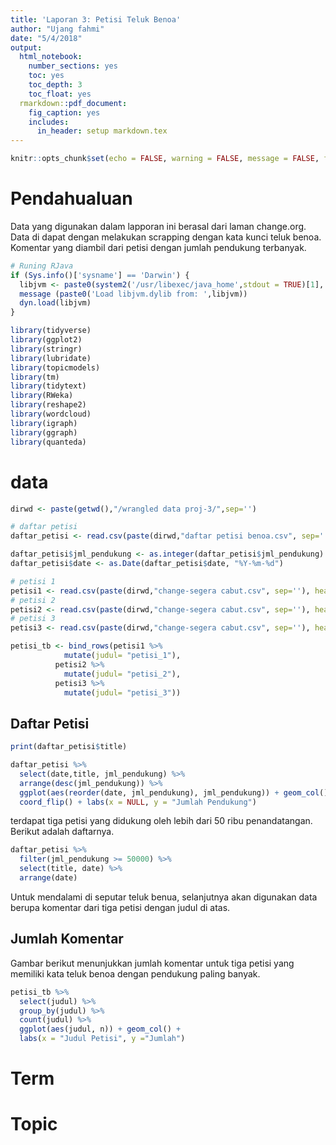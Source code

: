 ```yaml
---
title: 'Laporan 3: Petisi Teluk Benoa'
author: "Ujang fahmi"
date: "5/4/2018"
output: 
  html_notebook:
    number_sections: yes
    toc: yes
    toc_depth: 3
    toc_float: yes
  rmarkdown::pdf_document:
    fig_caption: yes
    includes:
      in_header: setup markdown.tex
---
```


```r
knitr::opts_chunk$set(echo = FALSE, warning = FALSE, message = FALSE, fig.pos = "h")
```

# Pendahualuan
Data yang digunakan dalam lapporan ini berasal dari laman change.org. Data di dapat dengan melakukan scrapping dengan kata kunci teluk benoa. Komentar yang diambil dari petisi dengan jumlah pendukung terbanyak. 

```r
# Runing RJava
if (Sys.info()['sysname'] == 'Darwin') {
  libjvm <- paste0(system2('/usr/libexec/java_home',stdout = TRUE)[1],'/jre/lib/server/libjvm.dylib')
  message (paste0('Load libjvm.dylib from: ',libjvm))
  dyn.load(libjvm)
}

library(tidyverse)
library(ggplot2)
library(stringr)
library(lubridate)
library(topicmodels)
library(tm)
library(tidytext)
library(RWeka)
library(reshape2)
library(wordcloud)
library(igraph)
library(ggraph)
library(quanteda)
```

# data

```r
dirwd <- paste(getwd(),"/wrangled data proj-3/",sep='')

# daftar petisi
daftar_petisi <- read.csv(paste(dirwd,"daftar petisi benoa.csv", sep=''), header = TRUE, sep = ',', stringsAsFactors = FALSE)

daftar_petisi$jml_pendukung <- as.integer(daftar_petisi$jml_pendukung)
daftar_petisi$date <- as.Date(daftar_petisi$date, "%Y-%m-%d")

# petisi 1
petisi1 <- read.csv(paste(dirwd,"change-segera cabut.csv", sep=''), header = TRUE, sep = ';', stringsAsFactors = FALSE)
# petisi 2
petisi2 <- read.csv(paste(dirwd,"change-segera cabut.csv", sep=''), header = TRUE, sep = ';', stringsAsFactors = FALSE)
# petisi 3
petisi3 <- read.csv(paste(dirwd,"change-segera cabut.csv", sep=''), header = TRUE, sep = ';', stringsAsFactors = FALSE)

petisi_tb <- bind_rows(petisi1 %>%
            mutate(judul= "petisi_1"), 
          petisi2 %>%
            mutate(judul= "petisi_2"),
          petisi3 %>%
            mutate(judul= "petisi_3"))
```

## Daftar Petisi

```r
print(daftar_petisi$title)
```

```r
daftar_petisi %>%
  select(date,title, jml_pendukung) %>%
  arrange(desc(jml_pendukung)) %>%
  ggplot(aes(reorder(date, jml_pendukung), jml_pendukung)) + geom_col() +
  coord_flip() + labs(x = NULL, y = "Jumlah Pendukung")
```

terdapat tiga petisi yang didukung oleh lebih dari 50 ribu penandatangan. Berikut adalah daftarnya. 

```r
daftar_petisi %>%
  filter(jml_pendukung >= 50000) %>%
  select(title, date) %>%
  arrange(date)
```

Untuk mendalami di seputar teluk benua, selanjutnya akan digunakan data berupa komentar dari tiga petisi dengan judul di atas. 

## Jumlah Komentar
Gambar berikut menunjukkan jumlah komentar untuk tiga petisi yang memiliki kata teluk benoa dengan pendukung paling banyak. 

```r
petisi_tb %>%
  select(judul) %>%
  group_by(judul) %>%
  count(judul) %>%
  ggplot(aes(judul, n)) + geom_col() +
  labs(x = "Judul Petisi", y ="Jumlah")
```

# Term



# Topic